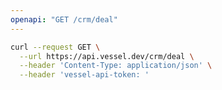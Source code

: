 ```yaml
---
openapi: "GET /crm/deal"
---
```


<RequestExample>

```bash Request
curl --request GET \
  --url https://api.vessel.dev/crm/deal \
  --header 'Content-Type: application/json' \
  --header 'vessel-api-token: '
```

</RequestExample>

